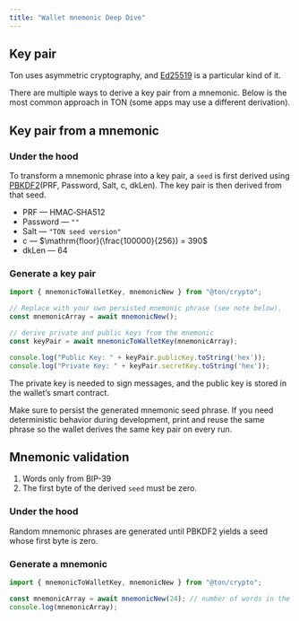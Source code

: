 ```yaml
---
title: "Wallet mnemonic Deep Dive"
---
```




## Key pair 

Ton uses asymmetric cryptography, and [Ed25519](https://en.wikipedia.org/wiki/EdDSA#Ed25519) is a particular kind of it.

There are multiple ways to derive a key pair from a mnemonic. Below is the most common approach in TON (some apps may use a different derivation).

## Key pair from a mnemonic
### Under the hood 
To transform a mnemonic phrase into a key pair, a `seed` is first derived using [PBKDF2](https://en.wikipedia.org/wiki/PBKDF2)(PRF, Password, Salt, c, dkLen). The key pair is then derived from that seed.

- PRF — HMAC‑SHA512
- Password — `""`
- Salt — `"TON seed version"`
- c — $\mathrm{floor}(\frac{100000}{256}) = 390$
- dkLen — 64

### Generate a key pair 
```typescript TypeScript
import { mnemonicToWalletKey, mnemonicNew } from "@ton/crypto";

// Replace with your own persisted mnemonic phrase (see note below).
const mnemonicArray = await mnemonicNew();

// derive private and public keys from the mnemonic
const keyPair = await mnemonicToWalletKey(mnemonicArray); 

console.log("Public Key: " + keyPair.publicKey.toString('hex'));
console.log("Private Key: " + keyPair.secretKey.toString('hex'));
```

The private key is needed to sign messages, and the public key is stored in the wallet’s smart contract.

<Aside type="caution" title="Important">
Make sure to persist the generated mnemonic seed phrase. If you need deterministic behavior during development, print and reuse the same phrase so the wallet derives the same key pair on every run.
</Aside>


## Mnemonic validation 
1) Words only from BIP-39
2) The first byte of the derived `seed` must be zero. 

### Under the hood
Random mnemonic phrases are generated until PBKDF2 yields a seed whose first byte is zero.

### Generate a mnemonic
```typescript TypeScript
import { mnemonicToWalletKey, mnemonicNew } from "@ton/crypto";

const mnemonicArray = await mnemonicNew(24); // number of words in the seed phrase
console.log(mnemonicArray); 
```